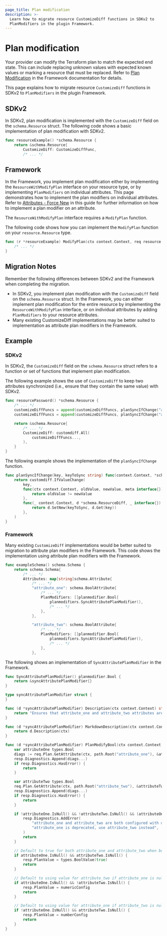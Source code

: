 ```yaml
---
page_title: Plan modification
description: >-
  Learn how to migrate resource CustomizeDiff functions in SDKv2 to
  PlanModifiers in the plugin Framework.
---
```


# Plan modification

Your provider can modify the Terraform plan to match the expected end state. This can include replacing unknown values
with expected known values or marking a resource that must be replaced. Refer to
[Plan Modification](/terraform/plugin/framework/resources/plan-modification) in the Framework documentation for details.

This page explains how to migrate resource `CustomizeDiff` functions in SDKv2 to `PlanModifiers` in the plugin
Framework.

## SDKv2
In SDKv2, plan modification is implemented with the `CustomizeDiff` field on the `schema.Resource` struct. The following
code shows a basic implementation of plan modification with SDKv2.

```go
func resourceExample() *schema.Resource {
    return &schema.Resource{
        CustomizeDiff: CustomizeDiffFunc,
        /* ... */
```

## Framework

In the Framework, you implement plan modification either by implementing the  `ResourceWithModifyPlan` interface on your
resource type, or by implementing `PlanModifiers` on individual attributes. This page demonstrates how to implement the
plan modifiers on individual attributes. Refer to
[Attributes - Force New](/terraform/plugin/framework/migrating/attributes-blocks/force-new) in this guide for further information on how
to implement a plan modifier on an attribute.

The `ResourceWithModifyPlan` interface requires a `ModifyPlan` function.

The following code shows how you can implement the `ModifyPlan` function on your `resource.Resource` type.

```go
func (r *resourceExample) ModifyPlan(ctx context.Context, req resource.ModifyPlanRequest, resp *resource.ModifyPlanResponse) {
    /* ... */
}
```
## Migration Notes
Remember the following differences between SDKv2 and the Framework when completing the migration.

- In SDKv2, you implement plan modification with the `CustomizeDiff` field on the `schema.Resource` struct. In the
Framework, you can either implement plan modification for the entire resource by implementing the
`ResourceWithModifyPlan` interface, or on individual attributes by adding `PlanModifiers` to your resource attributes.
- Many existing CustomizeDiff implementations may be better suited to implementation as attribute plan modifiers in the
Framework.

## Example

### SDKv2

In SDKv2, the `CustomizeDiff` field on the `schema.Resource` struct refers to a function or set of functions that
implement plan modification.

The following example shows the use of `CustomizeDiff` to keep two attributes
synchronized (i.e., ensure that they contain the same value) with SDKv2.

```go
func resourcePassword() *schema.Resource {
    /* ... */
    customizeDiffFuncs = append(customizeDiffFuncs, planSyncIfChange("attribute_one", "attribute_two"))
    customizeDiffFuncs = append(customizeDiffFuncs, planSyncIfChange("attribute_two", "attribute_one"))

    return &schema.Resource{
        /* ... */
        CustomizeDiff: customdiff.All(
            customizeDiffFuncs...,
        ),
    }
}
```

The following example shows the implementation of the `planSyncIfChange` function.

```go
func planSyncIfChange(key, keyToSync string) func(context.Context, *schema.ResourceDiff, interface{}) error {
    return customdiff.IfValueChange(
        key,
        func(ctx context.Context, oldValue, newValue, meta interface{}) bool {
            return oldValue != newValue
        },
        func(_ context.Context, d *schema.ResourceDiff, _ interface{}) error {
            return d.SetNew(keyToSync, d.Get(key))
        },
    )
}
```

### Framework

Many existing `CustomizeDiff` implementations would be better suited to migration to attribute plan modifiers in the
Framework. This code shows the implementation using attribute plan modifiers with the Framework.

```go
func exampleSchema() schema.Schema {
    return schema.Schema{
        /* ... */
        Attributes: map[string]schema.Attribute{
            /* ... */
            "attribute_one": schema.BoolAttribute{
                /* ... */
                PlanModifiers: []planmodifier.Bool{
                    planmodifiers.SyncAttributePlanModifier(),
                    /* ... */
                },
            },

            "attribute_two": schema.BoolAttribute{
                /* ... */
                PlanModifiers: []planmodifier.Bool{
                    planmodifiers.SyncAttributePlanModifier(),
                    /* ... */
                },
            },
```

The following shows an implementation of `SyncAttributePlanModifier` in the Framework.

```go
func SyncAttributePlanModifier() planmodifier.Bool {
    return &syncAttributePlanModifier{}
}

type syncAttributePlanModifier struct {
}

func (d *syncAttributePlanModifier) Description(ctx context.Context) string {
    return "Ensures that attribute_one and attribute_two attributes are kept synchronised."
}

func (d *syncAttributePlanModifier) MarkdownDescription(ctx context.Context) string {
    return d.Description(ctx)
}

func (d *syncAttributePlanModifier) PlanModifyBool(ctx context.Context, req planmodifier.BoolRequest, resp *planmodifier.BoolResponse) {
    var attributeOne types.Bool
    diags := req.Plan.GetAttribute(ctx, path.Root("attribute_one"), &attributeOne)
    resp.Diagnostics.Append(diags...)
    if resp.Diagnostics.HasError() {
        return
    }

    var attributeTwo types.Bool
    req.Plan.GetAttribute(ctx, path.Root("attribute_two"), &attributeTwo)
    resp.Diagnostics.Append(diags...)
    if resp.Diagnostics.HasError() {
        return
    }

	if !attributeOne.IsNull() && !attributeTwo.IsNull() && (attributeOne.ValueBool() != attributeTwo.ValueBool()) {
		resp.Diagnostics.AddError(
			"attribute_one and attribute_two are both configured with different values",
			"attribute_one is deprecated, use attribute_two instead",
		)
		return
	}

    // Default to true for both attribute_one and attribute_two when both are null.
    if attributeOne.IsNull() && attributeTwo.IsNull() {
        resp.PlanValue = types.BoolValue(true)
        return
    }

    // Default to using value for attribute_two if attribute_one is null
    if attributeOne.IsNull() && !attributeTwo.IsNull() {
        resp.PlanValue = numericConfig
        return
    }

    // Default to using value for attribute_one if attribute_two is null
    if !attributeOne.IsNull() && attributeTwo.IsNull() {
        resp.PlanValue = numberConfig
        return
    }
}
```
